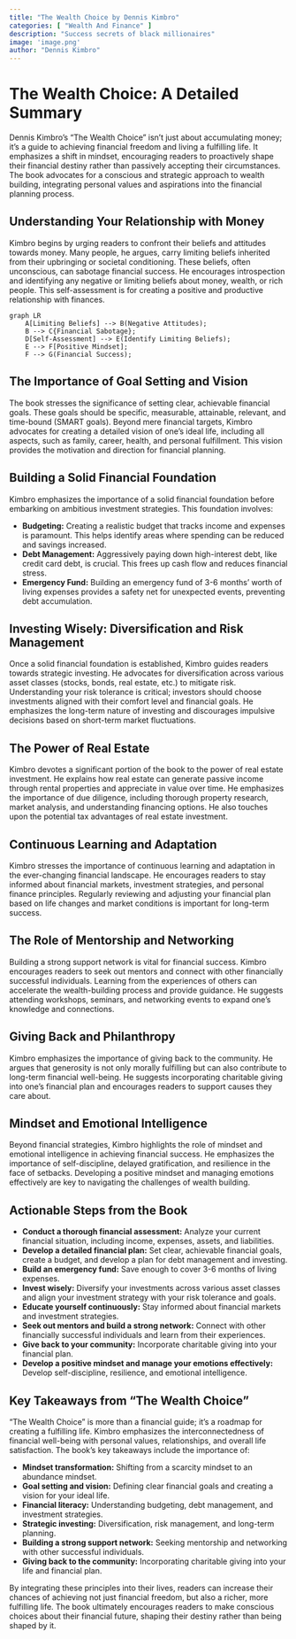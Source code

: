 ```yaml
---
title: "The Wealth Choice by Dennis Kimbro"
categories: [ "Wealth And Finance" ]
description: "Success secrets of black millionaires"
image: 'image.png'
author: "Dennis Kimbro"
---
```

# The Wealth Choice: A Detailed Summary

Dennis Kimbro's "The Wealth Choice" isn't just about accumulating money; it's a guide to achieving financial freedom and living a fulfilling life.  It emphasizes a shift in mindset, encouraging readers to proactively shape their financial destiny rather than passively accepting their circumstances.  The book advocates for a conscious and strategic approach to wealth building, integrating personal values and aspirations into the financial planning process.

##  Understanding Your Relationship with Money

Kimbro begins by urging readers to confront their beliefs and attitudes towards money. Many people, he argues, carry limiting beliefs inherited from their upbringing or societal conditioning. These beliefs, often unconscious, can sabotage financial success. He encourages introspection and identifying any negative or limiting beliefs about money, wealth, or rich people. This self-assessment is for creating a positive and productive relationship with finances.

```mermaid
graph LR
    A[Limiting Beliefs] --> B(Negative Attitudes);
    B --> C{Financial Sabotage};
    D[Self-Assessment] --> E(Identify Limiting Beliefs);
    E --> F[Positive Mindset];
    F --> G(Financial Success);
```

## The Importance of Goal Setting and Vision

The book stresses the significance of setting clear, achievable financial goals.  These goals should be specific, measurable, attainable, relevant, and time-bound (SMART goals).  Beyond mere financial targets, Kimbro advocates for creating a detailed vision of one's ideal life, including all aspects, such as family, career, health, and personal fulfillment.  This vision provides the motivation and direction for financial planning.

## Building a Solid Financial Foundation

Kimbro emphasizes the importance of a solid financial foundation before embarking on ambitious investment strategies. This foundation involves:

*   **Budgeting:** Creating a realistic budget that tracks income and expenses is paramount.  This helps identify areas where spending can be reduced and savings increased.
*   **Debt Management:**  Aggressively paying down high-interest debt, like credit card debt, is crucial.  This frees up cash flow and reduces financial stress.
*   **Emergency Fund:** Building an emergency fund of 3-6 months' worth of living expenses provides a safety net for unexpected events, preventing debt accumulation.


## Investing Wisely: Diversification and Risk Management

Once a solid financial foundation is established, Kimbro guides readers towards strategic investing.  He advocates for diversification across various asset classes (stocks, bonds, real estate, etc.) to mitigate risk.  Understanding your risk tolerance is critical;  investors should choose investments aligned with their comfort level and financial goals.  He emphasizes the long-term nature of investing and discourages impulsive decisions based on short-term market fluctuations.

## The Power of Real Estate

Kimbro devotes a significant portion of the book to the power of real estate investment. He explains how real estate can generate passive income through rental properties and appreciate in value over time.  He emphasizes the importance of due diligence, including thorough property research, market analysis, and understanding financing options.  He also touches upon the potential tax advantages of real estate investment.


##  Continuous Learning and Adaptation

Kimbro stresses the importance of continuous learning and adaptation in the ever-changing financial landscape.  He encourages readers to stay informed about financial markets, investment strategies, and personal finance principles.  Regularly reviewing and adjusting your financial plan based on life changes and market conditions is important for long-term success.

##  The Role of Mentorship and Networking

Building a strong support network is vital for financial success. Kimbro encourages readers to seek out mentors and connect with other financially successful individuals. Learning from the experiences of others can accelerate the wealth-building process and provide guidance. He suggests attending workshops, seminars, and networking events to expand one's knowledge and connections.

##  Giving Back and Philanthropy

Kimbro emphasizes the importance of giving back to the community. He argues that generosity is not only morally fulfilling but can also contribute to long-term financial well-being.  He suggests incorporating charitable giving into one's financial plan and encourages readers to support causes they care about.

##  Mindset and Emotional Intelligence


Beyond financial strategies, Kimbro highlights the role of mindset and emotional intelligence in achieving financial success.  He emphasizes the importance of self-discipline, delayed gratification, and resilience in the face of setbacks.  Developing a positive mindset and managing emotions effectively are key to navigating the challenges of wealth building.


##  Actionable Steps from the Book

*   **Conduct a thorough financial assessment:** Analyze your current financial situation, including income, expenses, assets, and liabilities.
*   **Develop a detailed financial plan:** Set clear, achievable financial goals, create a budget, and develop a plan for debt management and investing.
*   **Build an emergency fund:**  Save enough to cover 3-6 months of living expenses.
*   **Invest wisely:** Diversify your investments across various asset classes and align your investment strategy with your risk tolerance and goals.
*   **Educate yourself continuously:** Stay informed about financial markets and investment strategies.
*   **Seek out mentors and build a strong network:** Connect with other financially successful individuals and learn from their experiences.
*   **Give back to your community:** Incorporate charitable giving into your financial plan.
*   **Develop a positive mindset and manage your emotions effectively:** Develop self-discipline, resilience, and emotional intelligence.



## Key Takeaways from "The Wealth Choice"

"The Wealth Choice" is more than a financial guide; it's a roadmap for creating a fulfilling life.  Kimbro emphasizes the interconnectedness of financial well-being with personal values, relationships, and overall life satisfaction.  The book's key takeaways include the importance of:

*   **Mindset transformation:** Shifting from a scarcity mindset to an abundance mindset.
*   **Goal setting and vision:** Defining clear financial goals and creating a vision for your ideal life.
*   **Financial literacy:** Understanding budgeting, debt management, and investment strategies.
*   **Strategic investing:** Diversification, risk management, and long-term planning.
*   **Building a strong support network:** Seeking mentorship and networking with other successful individuals.
*   **Giving back to the community:** Incorporating charitable giving into your life and financial plan.

By integrating these principles into their lives, readers can increase their chances of achieving not just financial freedom, but also a richer, more fulfilling life. The book ultimately encourages readers to make conscious choices about their financial future, shaping their destiny rather than being shaped by it.

